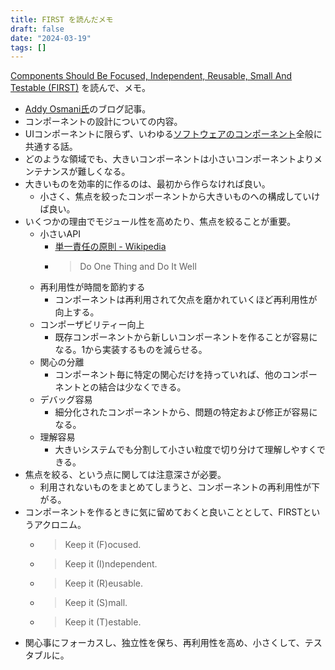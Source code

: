 ```yaml
---
title: FIRST を読んだメモ
draft: false
date: "2024-03-19"
tags: []
---
```


[Components Should Be Focused, Independent, Reusable, Small And Testable (FIRST)](https://addyosmani.com/first/) を読んで、メモ。

- [Addy Osmani氏](https://github.com/addyosmani)のブログ記事。
- コンポーネントの設計についての内容。
- UIコンポーネントに限らず、いわゆる[ソフトウェアのコンポーネント](https://ja.wikipedia.org/wiki/%E3%82%BD%E3%83%95%E3%83%88%E3%82%A6%E3%82%A7%E3%82%A2%E3%82%B3%E3%83%B3%E3%83%9D%E3%83%BC%E3%83%8D%E3%83%B3%E3%83%88)全般に共通する話。
- どのような領域でも、大きいコンポーネントは小さいコンポーネントよりメンテナンスが難しくなる。
- 大きいものを効率的に作るのは、最初から作らなければ良い。
  - 小さく、焦点を絞ったコンポーネントから大きいものへの構成していけば良い。
- いくつかの理由でモジュール性を高めたり、焦点を絞ることが重要。
  - 小さいAPI
    - [単一責任の原則 - Wikipedia](https://ja.wikipedia.org/wiki/%E5%8D%98%E4%B8%80%E8%B2%AC%E4%BB%BB%E3%81%AE%E5%8E%9F%E5%89%87)
    - > Do One Thing and Do It Well 
  - 再利用性が時間を節約する
    - コンポーネントは再利用されて欠点を磨かれていくほど再利用性が向上する。
  - コンポーザビリティー向上
    - 既存コンポーネントから新しいコンポーネントを作ることが容易になる。1から実装するものを減らせる。
  - 関心の分離
    - コンポーネント毎に特定の関心だけを持っていれば、他のコンポーネントとの結合は少なくできる。
  - デバッグ容易
    - 細分化されたコンポーネントから、問題の特定および修正が容易になる。
  - 理解容易
    - 大きいシステムでも分割して小さい粒度で切り分けて理解しやすくできる。
- 焦点を絞る、という点に関しては注意深さが必要。
  - 利用されないものをまとめてしまうと、コンポーネントの再利用性が下がる。
- コンポーネントを作るときに気に留めておくと良いこととして、FIRSTというアクロニム。
  - > Keep it (F)ocused.
  - > Keep it (I)ndependent.
  - > Keep it (R)eusable.
  - > Keep it (S)mall.
  - > Keep it (T)estable.
- 関心事にフォーカスし、独立性を保ち、再利用性を高め、小さくして、テスタブルに。

